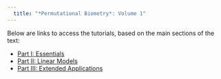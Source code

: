 ```yaml
---
  title: "*Permutational Biometry*: Volume 1"
---
```


Below are links to access the tutorials, based on the main sections of the text: 

- [Part I: Essentials](Tutorials/Essentials-U.html)
- [Part II: Linear Models](Tutorials/LinearModels-U.html)
- [Part III: Extended Applications](Tutorials/ExtendedApps-U.html)
